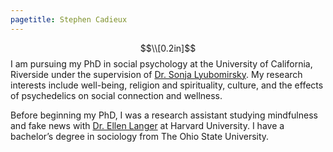 ```yaml
---
pagetitle: Stephen Cadieux
---
```

<meta name="Stephen Cadieux" content="My research interests include well-being, religion and spirituality, culture, and the effects of psychedelics on social connection and wellness">
<style type="text/css">

.main-container {
  max-width: 800px;
}

</style>

$$\\[0.2in]$$
I am pursuing my PhD in social psychology at the University of California, Riverside under the supervision of [Dr. Sonja Lyubomirsky](https://sonjalyubomirsky.com/). My research interests include well-being, religion and spirituality, culture, and the effects of psychedelics on social connection and wellness. 

Before beginning my PhD, I was a research assistant studying mindfulness and fake news with [Dr. Ellen Langer](https://psychology.fas.harvard.edu/people/ellen-langer) at Harvard University. I have a bachelor’s degree in sociology from The Ohio State University.
